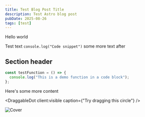 ```yaml
---
title: Test Blog Post Title
description: Test Astro blog post
pubDate: 2025-08-26
tags: [test]
---
```



Hello world

Test text `console.log("Code snippet")` some more text after

## Section header

```typescript caption="This is just some demo code"
const testFunction = () => {
  console.log("This is a demo function in a code block");
};
```

Here's some more content

<DraggableDot client:visible caption={"Try dragging this circle"} />

![Cover](https://cdn.cristopheryates.ca/images/cover.webp)
